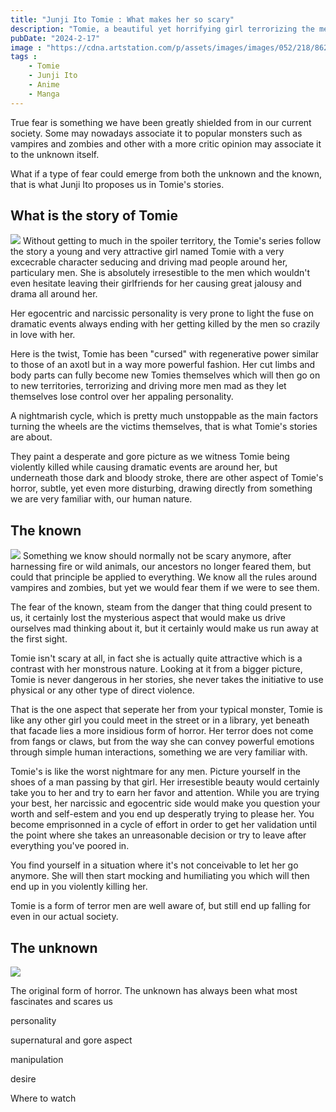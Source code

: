```yaml
---
title: "Junji Ito Tomie : What makes her so scary"
description: "Tomie, a beautiful yet horrifying girl terrorizing the men in Junji Ito's stories. Let's peal the layers of her monstrous hide."
pubDate: "2024-2-17"
image : "https://cdna.artstation.com/p/assets/images/images/052/218/862/large/eidorian-art-tomie-tomie-tomie.jpg?1659266601"
tags :
    - Tomie
    - Junji Ito
    - Anime
    - Manga
---
```

True fear is something we have been greatly shielded from in our current society. Some may nowadays associate it to popular monsters such as vampires and zombies and other with a more critic opinion may associate it to the unknown itself.

What if a type of fear could emerge from both the unknown and the known, that is what Junji Ito proposes us in Tomie's stories. 

## What is the story of Tomie
<Image src="https://musewithmeblog.files.wordpress.com/2018/12/TomieFeatured-1.jpg?w=740" />
Without getting to much in the spoiler territory, the Tomie's series follow the story a young and very attractive girl named Tomie with a very excecrable character seducing and driving mad people around her, particulary men. She is absolutely irresestible to the men which wouldn't even hesitate leaving their girlfriends for her causing great jalousy and drama all around her.

Her egocentric and narcissic personality is very prone to light the fuse on dramatic events always ending with her getting killed by the men so crazily in love with her.

Here is the twist, Tomie has been "cursed" with regenerative power similar to those of an axotl but in a way more powerful fashion. Her cut limbs and body parts can fully become new Tomies themselves which will then go on to new territories, terrorizing and driving more men mad as they let themselves lose control over her appaling personality.

A nightmarish cycle, which is pretty much unstoppable as the main factors turning the wheels are the victims themselves, that is what Tomie's stories are about.

They paint a desperate and gore picture as we witness Tomie being violently killed while causing dramatic events are around her, but underneath those dark and bloody stroke, there are other aspect of Tomie's horror, subtle, yet even more disturbing, drawing directly from something we are very familiar with, our human nature.

## The known
<Image src="https://i0.wp.com/retrofuturista.com/wp-content/uploads/2023/01/Tomie-by-Junji-Ito-Review-4.jpg?resize=750%2C468&ssl=1" />
Something we know should normally not be scary anymore, after harnessing fire or wild animals, our ancestors no longer feared them, but could that principle be applied to everything. We know all the rules around vampires and zombies, but yet we would fear them if we were to see them.

The fear of the known, steam from the danger that thing could present to us, it certainly lost the mysterious aspect that would make us drive ourselves mad thinking about it, but it certainly would make us run away at the first sight.

Tomie isn't scary at all, in fact she is actually quite attractive which is a contrast with her monstrous nature. Looking at it from a bigger picture, Tomie is never dangerous in her stories, she never takes the initiative to use physical or any other type of direct violence.

That is the one aspect that seperate her from your typical monster, Tomie is like any other girl you could meet in the street or in a library, yet beneath that facade lies a more insidious form of horror. Her terror does not come from fangs or claws, but from the way she can convey powerful emotions through simple human interactions, something we are very familiar with.

Tomie's is like the worst nightmare for any men. Picture yourself in the shoes of a man passing by that girl. Her irresestible beauty would certainly take you to her and try to earn her favor and attention. While you are trying your best, her narcissic and egocentric side would make you question your worth and self-estem and you end up desperatly trying to please her. You become emprisonned in a cycle of effort in order to get her validation until the point where she takes an unreasonable decision or try to leave after everything you've poored in.

You find yourself in a situation where it's not conceivable to let her go anymore. She will then start mocking and humiliating you which will then end up in you violently killing her.

Tomie is a form of terror men are well aware of, but still end up falling for even in our actual society.

## The unknown
<Image src="https://static1.cbrimages.com/wordpress/wp-content/uploads/2022/05/Junji-Ito-Collection-Tomie-03.jpg" />

The original form of horror. The unknown has always been what most fascinates and scares us

personality

supernatural and gore aspect

manipulation

desire

Where to watch